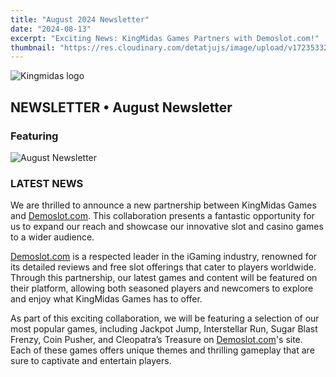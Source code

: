 ```yaml
---
title: "August 2024 Newsletter"
date: "2024-08-13"
excerpt: "Exciting News: KingMidas Games Partners with Demoslot.com!"
thumbnail: "https://res.cloudinary.com/detatjujs/image/upload/v1723533256/demoslot_newsletter_thumbnail_iwlz9s.jpg"
---
```



<div className='newsContent' style={{ maxWidth: '750px', margin: '0 auto', color: 'white' }}>
  <div className='newsHeader' style={{ textAlign: 'center', marginBottom: '20px' }}>
    <div style={{ display: 'flex', justifyContent: 'center', marginBottom: '10px' }}>
      <Image
        src="/logo.png"
        alt="Kingmidas logo"
        width={300}
        height={100}
        priority
      />
    </div>
    <h2 className="text-lg font-semibold Montserrat">NEWSLETTER • August Newsletter</h2>
  </div>

  <h3 className="text-center text-xl font-bold uppercase Montserrat golden">Featuring</h3>
  <img
    src="https://res.cloudinary.com/detatjujs/image/upload/v1723533085/demoslot_newsletter_banner_tofh8a.png"
    alt="August Newsletter"
    style={{ maxWidth: '100%', width: '100%', margin: '0px auto 0px auto' }}
    className="rounded-lg mb-5 mx-auto"
  />


  <h3 className="text-center text-xl font-bold uppercase Montserrat golden" style={{margin:'50px auto 0px auto'}}>LATEST NEWS</h3>
  <div className="flex flex-col lg:flex-row items-center justify-between">

<div style={{margin:'20px auto 0px auto'}}>
  <p className="text-lg mb-5 text-center lg:text-left">
    We are thrilled to announce a new partnership between KingMidas Games and 
    <a href='http://demoslot.com/' style={{ color: 'inherit', textDecoration: 'underline' }}>Demoslot.com</a>. 
    This collaboration presents a fantastic opportunity for us to expand our reach and showcase our innovative slot and casino games to a wider audience.
  </p>
  <p className="text-lg mb-5 text-center lg:text-left" style={{margin:'20px auto 0px auto'}}>
    <a href='http://demoslot.com/' style={{ color: 'inherit', textDecoration: 'underline' }}>Demoslot.com</a> 
    is a respected leader in the iGaming industry, renowned for its detailed reviews and free slot offerings that cater to players worldwide. 
    Through this partnership, our latest games and content will be featured on their platform, allowing both seasoned players and newcomers to explore and enjoy what KingMidas Games has to offer.
  </p>
  <p className="text-lg mb-5 text-center lg:text-left" style={{margin:'20px auto 0px auto'}}>
    As part of this exciting collaboration, we will be featuring a selection of our most popular games, including Jackpot Jump, Interstellar Run, Sugar Blast Frenzy, Coin Pusher, and Cleopatra’s Treasure on 
    <a href='http://demoslot.com/' style={{ color: 'inherit', textDecoration: 'underline' }}>Demoslot.com</a>'s site. 
    Each of these games offers unique themes and thrilling gameplay that are sure to captivate and entertain players.
  </p>
</div>

  </div>
</div>
